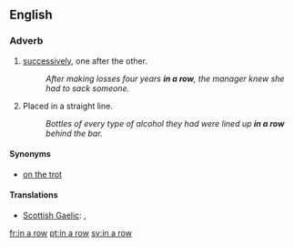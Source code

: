 ==English==

===Adverb===
{{infl|en|adverb|head=[[in]] [[a]] [[row]]}}

# [[successively]], one after the other.
#:''After making losses four years '''in a row''', the manager knew she had to sack someone.''
# Placed in a straight line.
#:''Bottles of every type of alcohol they had were lined up '''in a row''' behind the bar.''

====Synonyms====
* [[on the trot]]

====Translations====
{{trans-top|successively}}
* [[Scottish Gaelic]]: {{t|gd|sreath chèile}},  {{t|gd|an sreath a chèile}}
{{trans-mid}}
{{trans-bottom}}

{{trans-top|in a straight line}}
{{trans-mid}}
{{trans-bottom}}

[[fr:in a row]]
[[pt:in a row]]
[[sv:in a row]]
